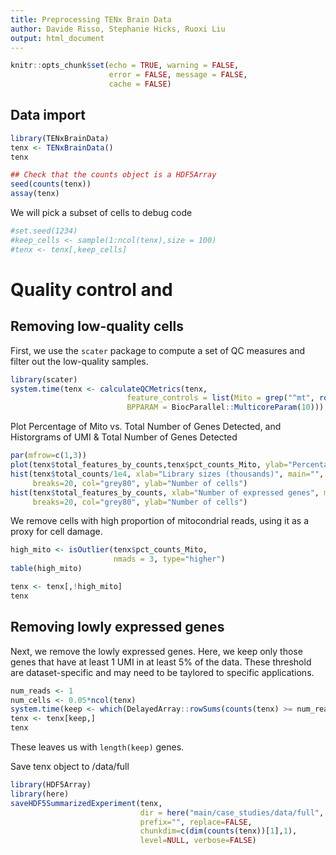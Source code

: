 ```yaml
---
title: Preprocessing TENx Brain Data
author: Davide Risso, Stephanie Hicks, Ruoxi Liu
output: html_document
---
```


```r
knitr::opts_chunk$set(echo = TRUE, warning = FALSE, 
                      error = FALSE, message = FALSE, 
                      cache = FALSE)
```

## Data import 
```r
library(TENxBrainData)
tenx <- TENxBrainData()
tenx

## Check that the counts object is a HDF5Array
seed(counts(tenx))
assay(tenx)
```

We will pick a subset of cells to debug code

```r
#set.seed(1234)
#keep_cells <- sample(1:ncol(tenx),size = 100)
#tenx <- tenx[,keep_cells]
```

# Quality control and 

## Removing low-quality cells

First, we use the `scater` package to compute a set of 
QC measures and filter out the low-quality samples.

```r
library(scater)
system.time(tenx <- calculateQCMetrics(tenx, 
                          feature_controls = list(Mito = grep("^mt", rowData(tenx)$Symbol)),
                          BPPARAM = BiocParallel::MulticoreParam(10)))
```

Plot Percentage of Mito vs. Total Number of Genes Detected, and Historgrams of UMI & Total Number of Genes Detected
```r
par(mfrow=c(1,3))
plot(tenx$total_features_by_counts,tenx$pct_counts_Mito, ylab="Percentage of Mito", xlab="Total Number of Genes Detected")
hist(tenx$total_counts/1e4, xlab="Library sizes (thousands)", main="",
     breaks=20, col="grey80", ylab="Number of cells")
hist(tenx$total_features_by_counts, xlab="Number of expressed genes", main="",
     breaks=20, col="grey80", ylab="Number of cells")
```

We remove cells with high proportion of mitocondrial 
reads, using it as a proxy for cell damage. 

```r
high_mito <- isOutlier(tenx$pct_counts_Mito, 
                       nmads = 3, type="higher")
table(high_mito)

tenx <- tenx[,!high_mito]
tenx
```

## Removing lowly expressed genes

Next, we remove the lowly expressed genes. Here, 
we keep only those genes that have at least 1 UMI 
in at least 5% of the data. These threshold are
dataset-specific and may need to be taylored to 
specific applications.

```r
num_reads <- 1
num_cells <- 0.05*ncol(tenx)
system.time(keep <- which(DelayedArray::rowSums(counts(tenx) >= num_reads ) >= num_cells))
tenx <- tenx[keep,]
tenx
```

These leaves us with `length(keep)` genes.


Save tenx object to /data/full
```r
library(HDF5Array)
library(here)
saveHDF5SummarizedExperiment(tenx, 
                             dir = here("main/case_studies/data/full", "TENxBrainData_preprocessed"), 
                             prefix="", replace=FALSE, 
                             chunkdim=c(dim(counts(tenx))[1],1), 
                             level=NULL, verbose=FALSE)
```

